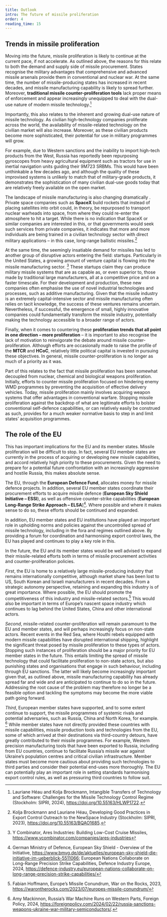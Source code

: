 ```yaml
---
title: Outlook
intro: The future of missile proliferation
order: 4
reading_time: 15
---
```


## Trends in missile proliferation

Moving into the future, missile proliferation is likely to continue at the current pace, if not accelerate. As outlined above, the reasons for this relate to both the demand and supply side of missile procurement. States recognise the military advantages that comprehensive and advanced missile arsenals provide them in conventional and nuclear war. At the same time, the number of missile-producing states has increased in recent decades, and missile manufacturing capability is likely to spread further. Moreover, **traditional missile counter-proliferation tools** lack proper means of enforcement and appear increasingly unequipped to deal with the dual-use nature of modern missile technology.[^1]

Importantly, this also relates to the inherent and growing dual-use nature of missile technology. As civilian high-technology companies proliferate across the world, the availability of missile-related technology on the civilian market will also increase. Moreover, as these civilian products become more sophisticated, their potential for use in military programmes will grow.

For example, due to Western sanctions and the inability to import high-tech products from the West, Russia has reportedly been repurposing gyroscopes from heavy agricultural equipment such as tractors for use in inertial navigation units guiding their 9M723 SRBMs. This would have been unthinkable a few decades ago, and although the quality of these improvised systems is unlikely to match that of military-grade products, it demonstrates the sophistication of many civilian dual-use goods today that are relatively freely available on the open market.

The landscape of missile manufacturing is also changing dramatically . Private space companies such as **SpaceX** build rockets that instead of placing satellites into orbit could, in theory, be repurposed to transport nuclear warheads into space, from where they could re-enter the atmosphere to hit a target. While there is no indication that SpaceX or similar companies are interested in this, or that governments would seek such services from private companies, it indicates that more and more individuals are being trained in a civilian technology sector with direct military applications – in this case, long-range ballistic missiles.[^2]

<Figure
  src="SpaceX.jpg"
  caption="Falcon Heavy Side Boosters landing on LZ1 and LZ2 – 2018"
  alt="Falcon Heavy Side Boosters landing on LZ1 and LZ2 – 2018"
  credit="Courtesy of SpaceX, CC0 1.0 Universal"
  size="medium"
></Figure>

At the same time, the seemingly insatiable demand for missiles has led to another group of disruptive actors entering the field: startups. Particularly in the United States, a growing amount of venture capital is flowing into the missile manufacturing sector. [^3] These startups claim they can produce military missile systems that are as capable as, or even superior to, those made by traditional large manufacturers, all at a competitive price and on a faster timescale. For their development and production, these new companies often emphasise the use of novel industrial technologies and processes, such as additive manufacturing. Given that the missile industry is an extremely capital-intensive sector and missile manufacturing often relies on tacit knowledge, the success of these ventures remains uncertain. Nevertheless, if successful, the emergence of small, highly innovative companies could fundamentally transform the missile industry, potentially making the technology accessible to a broader range of actors.

Finally, when it comes to countering these **proliferation trends that all point in one direction – more proliferation** – it is important to also recognise the lack of motivation to reinvigorate the debate around missile counter-proliferation. Although efforts are occasionally made to raise the profile of the **MTCR** and **HCoC**, relatively little political capital is invested in pursuing these objectives. In general, missile counter-proliferation is no longer as much of a priority as it was.

Part of this relates to the fact that missile proliferation has been somewhat decoupled from nuclear, chemical and biological weapons proliferation. Initially, efforts to counter missile proliferation focused on hindering enemy WMD programmes by preventing the acquisition of effective delivery vehicles. Today, missile proliferation mainly involves acquiring weapon systems that offer advantages in conventional warfare. Stopping missile proliferation against the backdrop of what are legitimate efforts to bolster conventional self-defence capabilities, or can relatively easily be construed as such, provides for a much weaker normative basis to step in and limit states’ acquisition programmes.

## The role of the EU

This has important implications for the EU and its member states. Missile proliferation will be difficult to stop. In fact, several EU member states are currently in the process of acquiring or developing new missile capabilities, and accord relatively high priority to these procurements. Given the need to prepare for a potential future confrontation with an increasingly aggressive and hostile Russia, this makes absolute sense.

The EU, through the **European Defence Fund**, allocates money for missile defence projects. In addition, several EU member states coordinate their procurement efforts to acquire missile defence (**European Sky Shield Initiative – ESSI**), as well as offensive counter-strike capabilities (**European Long-Range Strike Approach – ELSA**)[^4]. Where possible and where it makes sense to do so, these efforts should be continued and expanded.

In addition, EU member states and EU institutions have played an important role in upholding norms and policies against the uncontrolled spread of missile technology, including in the fora and regimes outlined above. By providing a forum for coordination and harmonising export control laws, the EU has played and continues to play a key role in this.

In the future, the EU and its member states would be well advised to expand their missile-related efforts both in terms of missile procurement activities and counter-proliferation policies.

_First_, the EU is home to a relatively large missile-producing industry that remains internationally competitive, although market share has been lost to US, South Korean and Israeli manufacturers in recent decades. From a strategic autonomy perspective, retaining and expanding this industry is of great importance.  Where possible, the EU should promote the competitiveness of this industry and missile-related sectors.[^5] This would also be important in terms of Europe’s nascent space industry which continues to lag behind the United States, China and other international actors.

_Second_, missile-related counter-proliferation will remain paramount to the EU and member states, and will perhaps increasingly focus on non-state actors. Recent events in the Red Sea, where Houthi rebels equipped with modern missile capabilities have disrupted international shipping, highlight the significant threat posed by missile proliferation to these types of actors. Stopping such instances of proliferation should be a major priority for EU member states in the future. This entails limiting the spread of missile technology that could facilitate proliferation to non-state actors, but also punishing states and organisations that engage in such behaviour, including through EU sanctions. The latter will likely become increasingly important given that, as outlined above, missile manufacturing capability has already spread far and wide and are anticipated to continue to do so in the future. Addressing the root cause of the problem may therefore no longer be a feasible option and tackling the symptoms may become the more viable path going forward.

_Third_, European member states have supported, and to some extent continue to support, the missile programmes of systemic rivals and potential adversaries, such as Russia, China and North Korea, for example. [^6]  While member states have not directly provided these countries with missile capabilities, missile production tools and technologies from the EU, some of which arrived at their destinations via third-country detours, have greatly contributed to their missile programmes. For example, Western precision manufacturing tools that have been exported to Russia, including from EU countries, continue to facilitate Russia’s missile war against Ukraine’s population centres and critical civilian infrastructure. Member states must become more cautious about providing such technologies to third parties and consider their potential end-uses more thoroughly. The EU can potentially play an important role in setting standards harmonising export control rules, as well as pressuring third countries to follow suit.


[^1]:Lauriane Héau and Kolja Brockmann, Intangible Transfers of Technology and Software: Challenges for the Missile Technology Control Regime (Stockholm: SIPRI, 2024), https://doi.org/10.55163/HLWP1722.
[^2]:Kolja Brockmann and Lauriane Héau, Developing Good Practices in Export Control Outreach to the NewSpace Industry (Stockholm: SIPRI, 2023), https://doi.org/10.55163/BQAO1685.
[^3]:Y Combinator, Ares Industries: Building Low-Cost Cruise Missiles, https://www.ycombinator.com/companies/ares-industries
[^4]:German Ministry of Defence, European Sky Shield - Overview of the Initiative, https://www.bmvg.de/de/aktuelles/european-sky-shield-die-initiative-im-ueberblick-5511066; European Nations Collaborate on Long-Range Precision Strike Capabilities, Defence Industry Europe, 2024, https://defence-industry.eu/european-nations-collaborate-on-long-range-precision-strike-capabilities/
[^5]:Fabian Hoffmann, Europe’s Missile Conundrum, War on the Rocks, 2023, https://warontherocks.com/2023/07/europes-missile-conundrum/
[^6]:Amy Mackinnon, Russia’s War Machine Runs on Western Parts, Foreign Policy, 2024, https://foreignpolicy.com/2024/02/22/russia-sanctions-weapons-ukraine-war-military-semiconductors/.
